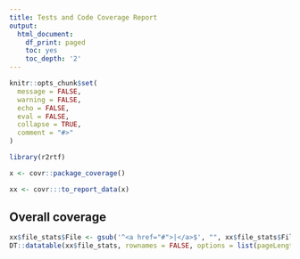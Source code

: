 ```yaml
---
title: Tests and Code Coverage Report
output: 
  html_document:
    df_print: paged
    toc: yes
    toc_depth: '2'
---
```


```r
knitr::opts_chunk$set(
  message = FALSE,
  warning = FALSE, 
  echo = FALSE,
  eval = FALSE,
  collapse = TRUE,
  comment = "#>"
)
```


```r
library(r2rtf)
```

```r
x <- covr::package_coverage()
```

```r
xx <- covr:::to_report_data(x)
```

## Overall coverage

```r
xx$file_stats$File <- gsub('^<a href="#">|</a>$', "", xx$file_stats$File)
DT::datatable(xx$file_stats, rownames = FALSE, options = list(pageLength = 50))
```
